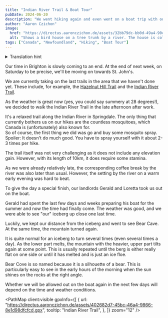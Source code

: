 ```yaml
---
title: "Indian River Trail & Boat Tour"
pubDate: 2024-06-20
description: "We went hiking again and even went on a boat trip with our landlords."
author: "Aaron Czichon"
image:
  href: "https://directus.aaronczichon.de/assets/32bb79dc-bb0d-49a4-90ca-561016f36b6d.jpeg?quality=70&width=1600"
  alt: "Shows a bird house on a tree trunk by a river. The house is colorfully painted as you know it from St. John's and has 5 holes for the birds."
tags: ["Canada", "Newfoundland", "Hiking", "Boat Tour"]
---
```



<details>
  <summary>Translation hint</summary>
  We implemented the English version of this blog for you in June. We will publish
  all new blog entries also in English. Every entry before Jun 24th 2024 is automatically
  translated through DeepL. So please apologize if the translation is not perfect.
  If you want to read the original German entry, please switch to the German version
  of our blog.
</details>

Our time in Brighton is slowly coming to an end. At the end of next week, on Saturday to be precise, we'll be moving on towards St. John's.

We are currently taking on the last trails in the area that we haven't done yet. These include, for example, the [Hazelnut Hill Trail](https://www.alltrails.com/trail/canada/newfoundland-and-labrador/hazelnut-hill-trail) and the [Indian River Trail](https://www.alltrails.com/trail/canada/newfoundland-and-labrador/indian-river-trail).

As the weather is great now (yes, you could say summery at 28 degrees!), we decided to walk the Indian River Trail in the late afternoon after work.

<DirectusImage assetId="37a07a19-37e6-4776-abf0-256f14c3e0b4.jpeg" />

It's a relaxed trail along the Indian River in Springdale. The only thing that currently bothers us on our hikes are the countless mosquitoes, which Canada is (unfortunately) also known for.  
So of course, the first thing we did was go and buy some mosquito spray. Spoiler: It doesn't do much good. You have to spray yourself with it about 2-3 times per hike.

<DirectusImage assetId="06c9c0d7-5129-43ac-afb5-cb80a7b2865c.jpeg" />

The trail itself was not very challenging as it does not include any elevation gain. However, with its length of 10km, it does require some stamina.

<DirectusImage assetId="4954af8a-8aa4-4636-bf78-1882085680fe.jpeg" />

As we were already relatively late, the corresponding coffee break by the river was also later than usual. However, the setting by the river on a warm early evening was hard to beat.

To give the day a special finish, our landlords Gerald and Loretta took us out on the boat.

Gerald had spent the last few days and weeks preparing his boat for the summer and now the time had finally come. The weather was good, and we were able to see "our" iceberg up close one last time.

<DirectusImage assetId="bd959f78-ba0a-4f59-abff-6d71a95d3871.jpeg" />

Luckily, we kept our distance from the iceberg and went to see Bear Cave. At the same time, the mountain turned again.

It is quite normal for an iceberg to turn several times (even several times a day). As the lower part melts, the mountain with the heavier, upper part tilts again at some point. This is usually repeated until the berg is either really flat on one side or until it has melted and is just an ice floe.

<DirectusImage assetId="3de71ee2-ec78-42c9-888f-4d1d461062a0.jpeg" />

Bear Cove is so named because it is a silhouette of a bear. This is particularly easy to see in the early hours of the morning when the sun shines on the rocks at the right angle.

Whether we will be allowed out on the boat again in the next few days will depend on the time and weather conditions.

<PathMap
  client:visible
  gpxInfo={[
    {
      url: "https://directus.aaronczichon.de/assets/402682d7-45bc-46a4-9866-8e1d98dfcfcd.gpx",
      tooltip: "Indian River Trail",
    },
  ]}
  zoom="12"
/>
